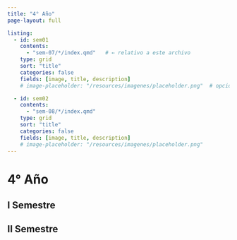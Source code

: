 ```yaml
---
title: "4° Año"
page-layout: full

listing:
  - id: sem01
    contents:
      - "sem-07/*/index.qmd"   # ← relativo a este archivo
    type: grid
    sort: "title"
    categories: false
    fields: [image, title, description]
    # image-placeholder: "/resources/imagenes/placeholder.png"  # opcional

  - id: sem02
    contents:
      - "sem-08/*/index.qmd"
    type: grid
    sort: "title"
    categories: false
    fields: [image, title, description]
    # image-placeholder: "/resources/imagenes/placeholder.png"
---
```


# 4° Año

<div class="anio-grid row g-4">

<div class="col-12 col-lg-6">
## I Semestre
::: {#sem01}
:::
</div>

<div class="col-12 col-lg-6">
## II Semestre
::: {#sem02}
:::
</div>

</div>
